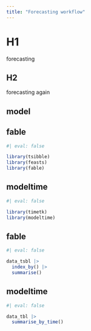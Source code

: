```yaml
---
title: "Forecasting workflow"
---
```


# H1

forecasting

## H2

forecasting again

## model

::: {.panel-tabset group="pkg"}

## fable

```r
#| eval: false

library(tsibble)
library(feasts)
library(fable)
```



## modeltime

```r
#| eval: false

library(timetk)
library(modeltime)
```

:::


::: {.panel-tabset group="pkg"}

## fable

```r
#| eval: false

data_tsbl |> 
  index_by() |> 
  summarise()
```


## modeltime

```r
#| eval: false

data_tbl |> 
  summarise_by_time()
```
:::
